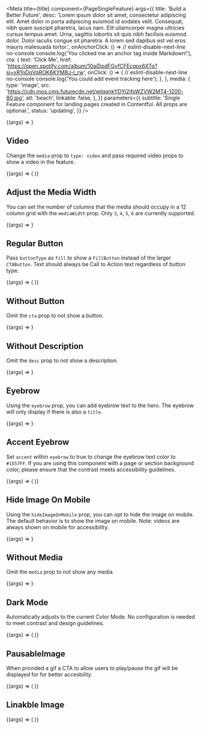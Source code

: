 
<Meta
  title={title}
  component={PageSingleFeature}
  args={{
    title: 'Build a Better Future',
    desc:
      'Lorem ipsum dolor sit amet, consectetur adipiscing elit. Amet dolor in porta adipiscing euismod id sodales velit. Consequat, nibh quam suscipit pharetra, lacus nam. Elit ullamcorper magna ultricies cursus tempus amet. Urna, sagittis lobortis sit quis nibh facilisis euismod dolor. Dolor iaculis congue sit pharetra. A lorem sed dapibus est vel eros mauris malesuada tortor.',
    onAnchorClick: () =>
      // eslint-disable-next-line no-console
      console.log('You clicked me an anchor tag inside Markdown!'),
    cta: {
      text: 'Click Me',
      href:
        'https://open.spotify.com/album/10aiDpdFGyfCFEcqpx6XTq?si=xR1nDqVqROK6KYM8J-l_rw',
      onClick: () => {
        // eslint-disable-next-line no-console
        console.log('You could add event tracking here');
      },
    },
    media: {
      type: 'image',
      src:
        'https://cdn.mos.cms.futurecdn.net/wtqqnkYDYi2ifsWZVW2MT4-1200-80.jpg',
      alt: 'beach',
      linkable: false,
    },
  }}
  parameters={{
    subtitle:
      'Single Feature component for landing pages created in Contentful. All props are optional.',
    status: 'updating',
  }}
/>

<Canvas>
  <Story name="Single Feature">
    {(args) => <PageSingleFeature {...args} />}
  </Story>
</Canvas>

<PropsTable story="Single Feature" />

## Video

Change the `media` prop to `type: video` and pass required video props to show a video in the feature.

<Canvas>
  <Story name="Video">
    {(args) => (
      <PageSingleFeature
        {...args}
        media={{
          type: 'video',
          videoUrl: 'https://www.youtube.com/watch?v=dQw4w9WgXcQ',
          videoTitle: 'Workout with Rick Sanchez',
          placeholderImage: 'https://placekitten.com/400/300',
          autoplay: true,
        }}
        title="What's it like to be a Software Engineer"
      />
    )}
  </Story>
</Canvas>

## Adjust the Media Width

You can set the number of columns that the media should occupy in a 12 column grid with the `mediaWidth` prop. Only `3`, `4`, `5`, `6` are currently supported.

<Canvas>
  <Story name="Adjust the Media Width">
    {(args) => <PageSingleFeature {...args} mediaWidth={5} />}
  </Story>
</Canvas>

## Regular Button

Pass `buttonType` as `fill` to show a `FillButton` instead of the larger `CTAButton`. Text should always be Call to Action text regardless of button type.

<Canvas>
  <Story name="Regular Button">
    {(args) => (
      <PageSingleFeature
        {...args}
        cta={{ ...args.cta, buttonType: 'fill' }}
        mediaWidth={4}
      />
    )}
  </Story>
</Canvas>

## Without Button

Omit the `cta` prop to not show a button.

<Canvas>
  <Story name="Without Button">
    {(args) => <PageSingleFeature {...args} cta={undefined} mediaWidth={3} />}
  </Story>
</Canvas>

## Without Description

Omit the `desc` prop to not show a description.

<Canvas>
  <Story name="Without Description">
    {(args) => <PageSingleFeature {...args} desc={undefined} mediaWidth={4} />}
  </Story>
</Canvas>

## Eyebrow

Using the `eyebrow` prop, you can add eyebrow text to the hero. The eyebrow will only display if there is also a `title`.

<Canvas>
  <Story name="Eyebrow">
    {(args) => <PageSingleFeature {...args} eyebrow={{ text: 'Codecademy' }} />}
  </Story>
</Canvas>

## Accent Eyebrow

Set `accent` within `eyebrow` to true to change the eyebrow text color to `#1557FF`. If you are using this component with a page or section background color, please ensure that the contrast meets accessibility guidelines.

<Canvas>
  <Story name="Accent Eyebrow">
    {(args) => (
      <PageSingleFeature
        {...args}
        eyebrow={{ text: 'Codecademy', accent: true }}
        textLength="short"
      />
    )}
  </Story>
</Canvas>

## Hide Image On Mobile

Using the `hideImageOnMobile` prop, you can opt to hide the image on mobile. The default behavior is to show the image on mobile. Note: videos are always shown on mobile for accessibility.

<Canvas>
  <Story name="Hide Image on Mobile">
    {(args) => <PageSingleFeature {...args} hideImageOnMobile mediaWidth={5} />}
  </Story>
</Canvas>

## Without Media

Omit the `media` prop to not show any media.

<Canvas>
  <Story name="Without Media">
    {(args) => <PageSingleFeature {...args} media={undefined} />}
  </Story>
</Canvas>

## Dark Mode

Automatically adjusts to the current Color Mode. No configuration is needed to meet contrast and design guidelines.

<Canvas>
  <Story name="Dark Mode">
    {(args) => (
      <Background bg="navy" p={16}>
        <PageSingleFeature {...args} eyebrow="Codecademy" />
      </Background>
    )}
  </Story>
</Canvas>

## PausableImage

When provided a gif a CTA to allow users to play/pause the gif will be displayed for for better accesbility.

<Canvas>
  <Story name="PausableImage">
    {(args) => (
      <PageSingleFeature
        {...args}
        media={{
          type: 'image',
          src:
            '//images.ctfassets.net/go6kr6r0ykrq/2vjTCK9DmJ6BOd5NtFxNIG/e5ced4209aef5241cd581841fa6e2511/learn-css_box-model_06.16.gif',
          alt: 'learning envuironment demonstration',
        }}
        eyebrow="Codecademy"
      />
    )}
  </Story>
</Canvas>

## Linakble Image

<!-- When provided a gif a CTA to allow users to play/pause the gif will be displayed for for better accesbility. -->

<Canvas>
  <Story name="Linakble Image">
    {(args) => (
      <PageSingleFeature
        {...args}
        media={{
          type: 'image',
          src:
            'https://cdn.mos.cms.futurecdn.net/wtqqnkYDYi2ifsWZVW2MT4-1200-80.jpg',
          alt: 'learning envuironment demonstration',
          linkUrl:
            'https://open.spotify.com/album/10aiDpdFGyfCFEcqpx6XTq?si=xR1nDqVqROK6KYM8J-l_rw',
        }}
        eyebrow="Codecademy"
      />
    )}
  </Story>
</Canvas>
